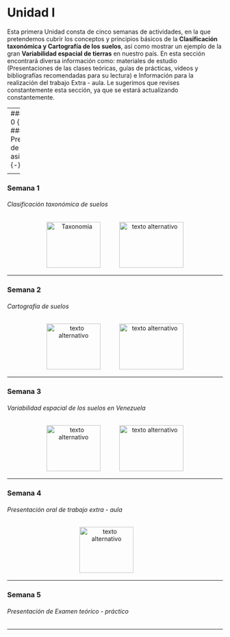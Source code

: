 # Unidad I 

Esta primera Unidad consta de cinco semanas de actividades, en la que pretendemos cubrir los conceptos y principios básicos de la **Clasificación taxonómica y Cartografía de los suelos**, así como mostrar un ejemplo de la gran **Variabilidad espacial de tierras** en nuestro país. En esta sección encontrará diversa información como: materiales de estudio (Presentaciones de las clases teóricas, guías de prácticas, videos y bibliografías recomendadas para su lectura) e Información para la realización del trabajo Extra - aula. Le sugerimos que revises constantemente esta sección, ya que se estará actualizando constantemente.

---
### Semana 0 {-}
###### Presentacion de la asignatura {-}

<div>
<p style = 'text-align:center;'>
<a style = 'padding-right: 40px;' href="pdf/Unidad1/Clase_teoria_semana_00.pdf" target="_blank" title="Presentacion de la asignatura"><img src="Imagenes/presentacion2.png" alt="Bienvenida" width="126" height="107"/></a>
<a style = 'padding-right: 40px;' href="pdf/Unidad1/Clase_teoria_semana_00.pdf" target="_blank" title="Guia practica 1"><img src="Imagenes/practica3.png" alt="Bienvenida" width="126" height="107"/></a>
<a href="pdf/hobbit.pdf" target="_blank" title="ir al pdf"><img src="Imagenes/youtube5.png" alt="texto alternativo" width="150" height="107"/></a>
</p>
</div>

---

### Semana 1 {-}
###### Clasificación taxonómica de suelos {-}

<div>
<p style = 'text-align:center;'>
<a style = 'padding-right: 40px;' href="pdf/Unidad1/Clase_teoria_semana_01_Clasificacion_suelos.pdf" target="_blank" title="Clasificacion taxonomica de suelos"><img src="Imagenes/presentacion2.png" alt="Taxonomia" width="126" height="107"/></a>
<a href="pdf/hobbit.pdf" target="_blank" title="ir al pdf"><img src="Imagenes/youtube5.png" alt="texto alternativo" width="150" height="107"/></a>
</p>
</div>

---

### Semana 2 {-}
###### Cartografía de suelos {-}

<div>
<p style = 'text-align:center;'>
<a style = 'padding-right: 40px;' href="pdf/hobbit.pdf" target="_blank" title="ir al pdf"><img src="Imagenes/presentacion2.png" alt="texto alternativo" width="126" height="107"/></a>
<a href="pdf/hobbit.pdf" target="_blank" title="ir al pdf"><img src="Imagenes/youtube5.png" alt="texto alternativo" width="150" height="107"/></a>
</p>
</div>

---

### Semana 3 {-}
###### Variabilidad espacial de los suelos en Venezuela {-}

<div>
<p style = 'text-align:center;'>
<a style = 'padding-right: 40px;' href="pdf/hobbit.pdf" target="_blank" title="ir al pdf"><img src="Imagenes/presentacion2.png" alt="texto alternativo" width="126" height="107"/></a>
<a href="pdf/hobbit.pdf" target="_blank" title="ir al pdf"><img src="Imagenes/youtube5.png" alt="texto alternativo" width="150" height="107"/></a>
</p>
</div>

---

### Semana 4 {-}
###### Presentación oral de trabajo extra - aula {-}

<div>
<p style = 'text-align:center;'>
<a style = 'padding-right: 40px;' href="pdf/hobbit.pdf" target="_blank" title="ir al pdf"><img src="Imagenes/presentacion2.png" alt="texto alternativo" width="126" height="107"/></a>
</p>
</div>
---

### Semana 5 {-}
###### Presentación de Examen teórico - práctico {-}

---
